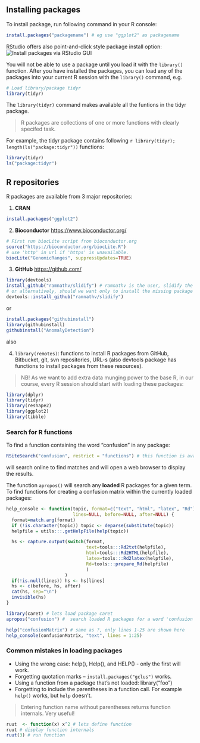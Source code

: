 ## Installing packages

To install package, run following command in your R console:
```r
install.packages("packagename") # eg use "ggplot2" as packagename
```
RStudio offers also point-and-click style package install option:
![Install packages via RStudio GUI](graphs/RStudio_package.install.png)


You will not be able to use a package until you load it with the `library()` function. 
After you have installed the packages, you can load any of the packages into your current R session with the `library()` command, e.g. 

```r
# Load library/package tidyr
library(tidyr)
```

The `library(tidyr)` command makes available all the funtions in the tidyr package.

> R packages are collections of one or more functions with clearly specifed task. 

For example, the tidyr package contains following `r library(tidyr); length(ls("package:tidyr"))` functions:

```r
library(tidyr)
ls("package:tidyr")
```


## R repositories
R packages are available from 3 major repositories:

1. __CRAN__ 

```r
install.packages("ggplot2")
```

2. __Bioconductor__ [https://www.bioconductor.org/](https://www.bioconductor.org/)

```r
# First run biocLite script fron bioconductor.org
source("https://bioconductor.org/biocLite.R")  
# use 'http' in url if 'https' is unavailable. 
biocLite("GenomicRanges", suppressUpdates=TRUE)
```

3. __GitHub__ [https://github.com/](https://github.com/)

```r
library(devtools)
install_github("ramnathv/slidify") # ramnathv is the user, slidify the package.
# or alternatively, should we want only to install the missing package while avoiding any side effects that might result from loading the entire package, we use: 
devtools::install_github("ramnathv/slidify")
```

or

```r
install.packages("githubinstall")
library(githubinstall)
githubinstall("AnomalyDetection")
```

also 

4. `library(remotes)`: functions to install R packages from GitHub, Bitbucket, git, svn repositories, URL-s (also devtools package has functions to install packages from these resources).


> NB! As we want to add extra data munging power to the base R, in our course, every R session should start with loading these packages:

```r
library(dplyr)
library(tidyr)
library(reshape2)
library(ggplot2)
library(tibble)
```


### Search for R functions

To find a function containing the word "confusion" in any package:

```r
RSiteSearch("confusion", restrict = "functions") # this function is avaible from base R
```

will search online to find matches and will open a web browser to display the results. 


The function `apropos()` will search any **loaded** R packages for a given term. 
To find functions for creating a confusion matrix within the currently loaded packages:

```r
help_console <- function(topic, format=c("text", "html", "latex", "Rd"),
                         lines=NULL, before=NULL, after=NULL) {  
  format=match.arg(format)
  if (!is.character(topic)) topic <- deparse(substitute(topic))
  helpfile = utils:::.getHelpFile(help(topic))

  hs <- capture.output(switch(format, 
                              text=tools:::Rd2txt(helpfile),
                              html=tools:::Rd2HTML(helpfile),
                              latex=tools:::Rd2latex(helpfile),
                              Rd=tools:::prepare_Rd(helpfile)
                              )
                      )
  if(!is.null(lines)) hs <- hs[lines]
  hs <- c(before, hs, after)
  cat(hs, sep="\n")
  invisible(hs)
}
```


```r
library(caret) # lets load package caret
apropos("confusion") #  search loaded R packages for a word 'confusion'
```


```r
help("confusionMatrix") # same as ?, only lines 1-25 are shown here
help_console(confusionMatrix, "text", lines = 1:25)
```


### Common mistakes in loading packages

+ Using the wrong case: help(), Help(), and HELP() - only the first will work.
+ Forgetting quotation marks -- `install.packages("gclus")` works.
+ Using a function from a package that's not loaded: library("foo")
+ Forgetting to include the parentheses in a function call. For example `help()` works, but `help` doesn't. 

> Entering function name without parentheses returns function internals. Very useful!

```r
ruut  <- function(x) x^2 # lets define function
ruut # display function internals
ruut(3) # run function
```

<!-- Even if there are no **function arguments**, you still need the `()` appended to function name to execute function. -->

<!-- ```{r} -->
<!-- twoplustwo <- function() 2+2 # here we define our function -->
<!-- twoplustwo # lets see whats in it -->
<!-- twoplustwo() # run function -->
<!-- ``` -->

